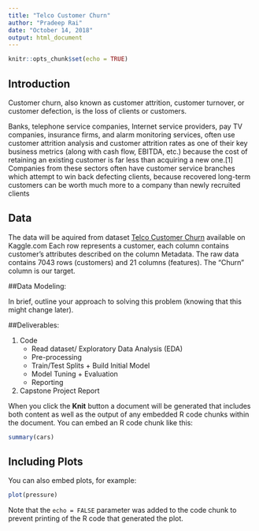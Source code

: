 ```yaml
---
title: "Telco Customer Churn"
author: "Pradeep Rai"
date: "October 14, 2018"
output: html_document
---
```


```r
knitr::opts_chunk$set(echo = TRUE)
```

## Introduction

Customer churn, also known as customer attrition, customer turnover, or customer defection, is the loss of clients or customers.

Banks, telephone service companies, Internet service providers, pay TV companies, insurance firms, and alarm monitoring services, often use customer attrition analysis and customer attrition rates as one of their key business metrics (along with cash flow, EBITDA, etc.) because the cost of retaining an existing customer is far less than acquiring a new one.[1] Companies from these sectors often have customer service branches which attempt to win back defecting clients, because recovered long-term customers can be worth much more to a company than newly recruited clients

## Data

The data will be aquired from dataset [Telco Customer Churn](https://www.kaggle.com/pavanraj159/telecom-customer-churn-prediction/notebook) available on Kaggle.com
Each row represents a customer, each column contains customer’s attributes described on the column Metadata.
The raw data contains 7043 rows (customers) and 21 columns (features). The “Churn” column is our target.

##Data Modeling:

In brief, outline your approach to solving this problem (knowing that this might change later).

##Deliverables:

1. Code
    +  Read dataset/ Exploratory Data Analysis (EDA)
    +  Pre-processing
      -  Train/Test Splits + Build Initial Model
      -  Model Tuning + Evaluation
      -  Reporting

2. Capstone Project Report



When you click the **Knit** button a document will be generated that includes both content as well as the output of any embedded R code chunks within the document. You can embed an R code chunk like this:

```r
summary(cars)
```

## Including Plots

You can also embed plots, for example:

```r
plot(pressure)
```

Note that the `echo = FALSE` parameter was added to the code chunk to prevent printing of the R code that generated the plot.
